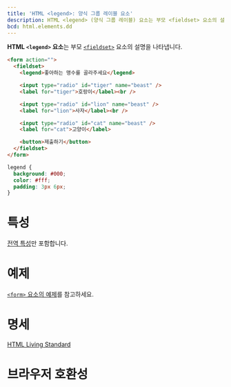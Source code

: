 ```yaml
---
title: 'HTML <legend>: 양식 그룹 레이블 요소'
description: HTML <legend> (양식 그룹 레이블) 요소는 부모 <fieldset> 요소의 설명을 나타냅니다.
bcd: html.elements.dd
---
```


**HTML `<legend>` 요소**는 부모 [`<fieldset>`](./fieldset) 요소의 설명을 나타냅니다.

<HTMLDemo height={120}>

```html
<form action="">
  <fieldset>
    <legend>좋아하는 맹수를 골라주세요</legend>

    <input type="radio" id="tiger" name="beast" />
    <label for="tiger">호랑이</label><br />

    <input type="radio" id="lion" name="beast" />
    <label for="lion">사자</label><br />

    <input type="radio" id="cat" name="beast" />
    <label for="cat">고양이</label>

    <button>제출하기</button>
  </fieldset>
</form>
```

```css
legend {
  background: #000;
  color: #fff;
  padding: 3px 6px;
}
```

</HTMLDemo>

# 특성

[전역 특성](/docs/Web/HTML/Global_attributes)만 포함합니다.

# 예제

[`<form>` 요소의 예제](./form#예제)를 참고하세요.

# 명세

[HTML Living Standard](https://html.spec.whatwg.org/multipage/form-elements.html#the-legend-element)

# 브라우저 호환성

<BrowserCompat data={bcd} />
